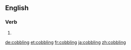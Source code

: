 ==English==

===Verb===
{{head|en}}

# {{present participle of|cobble|lang=en}}

[[de:cobbling]]
[[et:cobbling]]
[[fr:cobbling]]
[[ja:cobbling]]
[[zh:cobbling]]